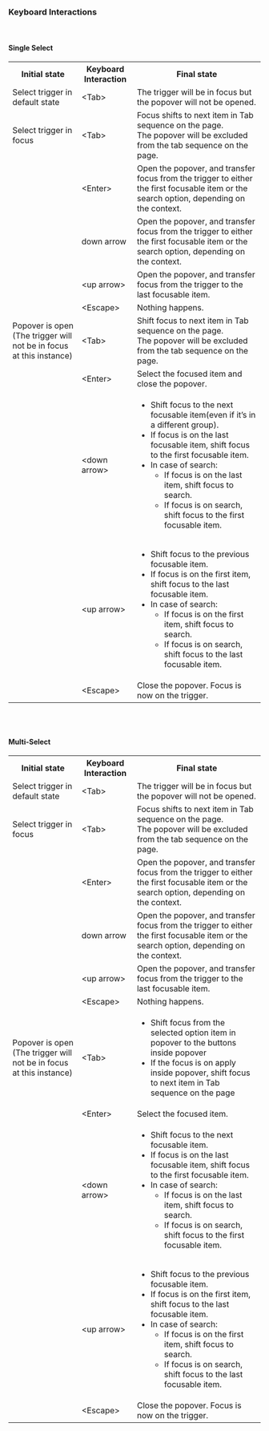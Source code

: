 ### Keyboard Interactions

<br />

#### Single Select

<table style={{width: "100%"}}>
  <tbody>
    <tr>
      <th style={{width:"33%", textAlign: "left"}}>Initial state</th>
      <th style={{width:"33%", textAlign: "left"}}>Keyboard Interaction</th>
      <th style={{width:"33%", textAlign: "left"}}>Final state</th>
    </tr>
    <tr style={{verticalAlign: "top"}}>
      <td>Select trigger in default state  </td>
      <td>&#60;Tab&#62;</td>
      <td>The trigger will be in focus but the popover will not be opened. </td>
    </tr>
    <tr style={{verticalAlign: "top"}}>
      <td>Select trigger in focus </td>
      <td>&#60;Tab&#62;</td>
      <td>Focus shifts to next item in Tab sequence on the page. <br /> The popover will be excluded from the tab sequence on the page. </td>
    </tr>
    <tr style={{verticalAlign: "top"}}>
      <td></td>
      <td>&#60;Enter&#62;</td>
      <td>
       Open the popover, and transfer focus from the trigger to either the first focusable item or the search option, depending on the context.
      </td>
    </tr>
    <tr style={{verticalAlign: "top"}}>
      <td></td>
      <td>down arrow</td>
      <td>
       Open the popover, and transfer focus from the trigger to either the first focusable item or the search option, depending on the context.
      </td>
    </tr>
    <tr style={{verticalAlign: "top"}}>
      <td></td>
      <td>&#60;up arrow&#62;</td>
      <td>
       Open the popover, and transfer focus from the trigger to the last focusable item.
      </td>
    </tr>
    <tr style={{verticalAlign: "top"}}>
      <td></td>
      <td>&#60;Escape&#62;</td>
      <td>
        Nothing happens.
      </td>
    </tr>
    <tr style={{verticalAlign: "top"}}>
      <td>Popover is open (The trigger will not be in focus at this instance)</td>
      <td>&#60;Tab&#62;</td>
      <td>
       Shift focus to next item in Tab sequence on the page. <br /> The popover will be excluded from the tab sequence on the page.
      </td>
    </tr>
    <tr style={{verticalAlign: "top"}}>
      <td></td>
      <td>&#60;Enter&#62;</td>
      <td>
        Select the focused item and close the popover.
      </td>
    </tr>
    <tr style={{verticalAlign: "top"}}>
      <td></td>
      <td>&#60;down arrow&#62;</td>
      <td>
        <ul>
          <li>Shift focus to the next focusable item(even if it’s in a different group).</li>
          <li>If focus is on the last focusable item, shift focus to the first focusable item.</li>
          <li>
            In case of search:
            <ul>
                <li class="ml-5">If focus is on the last item, shift focus to search. </li>
                <li class="ml-5">If focus is on search, shift focus to the first focusable item. </li>
            </ul>
          </li>
        </ul>
      </td>
    </tr>
    <tr style={{verticalAlign: "top"}}>
      <td></td>
      <td>&#60;up arrow&#62;</td>
      <td>
        <ul>
          <li>Shift focus to the previous focusable item.</li>
          <li>If focus is on the first item, shift focus to the last focusable item.</li>
          <li>
            In case of search:
            <ul>
                <li class="ml-5">If focus is on the first item, shift focus to search. </li>
                <li class="ml-5">If focus is on search, shift focus to the last focusable item. </li>
            </ul>
          </li>
        </ul>
      </td>
    </tr>
    <tr style={{verticalAlign: "top"}}>
      <td></td>
      <td>&#60;Escape&#62;</td>
      <td>
        Close the popover. Focus is now on the trigger.
      </td>
    </tr>
  </tbody>
</table>

<br />
<br />

#### Multi-Select


<table style={{width: "100%"}}>
  <tbody>
    <tr>
      <th style={{width:"33%", textAlign: "left"}}>Initial state</th>
      <th style={{width:"33%", textAlign: "left"}}>Keyboard Interaction</th>
      <th style={{width:"33%", textAlign: "left"}}>Final state</th>
    </tr>
    <tr style={{verticalAlign: "top"}}>
      <td>Select trigger in default state  </td>
      <td>&#60;Tab&#62;</td>
      <td>The trigger will be in focus but the popover will not be opened. </td>
    </tr>
    <tr style={{verticalAlign: "top"}}>
      <td>Select trigger in focus </td>
      <td>&#60;Tab&#62;</td>
      <td>Focus shifts to next item in Tab sequence on the page. <br /> The popover will be excluded from the tab sequence on the page. </td>
    </tr>
    <tr style={{verticalAlign: "top"}}>
      <td></td>
      <td>&#60;Enter&#62;</td>
      <td>
       Open the popover, and transfer focus from the trigger to either the first focusable item or the search option, depending on the context.
      </td>
    </tr>
    <tr style={{verticalAlign: "top"}}>
      <td></td>
      <td>down arrow</td>
      <td>
       Open the popover, and transfer focus from the trigger to either the first focusable item or the search option, depending on the context.
      </td>
    </tr>
    <tr style={{verticalAlign: "top"}}>
      <td></td>
      <td>&#60;up arrow&#62;</td>
      <td>
       Open the popover, and transfer focus from the trigger to the last focusable item.
      </td>
    </tr>
    <tr style={{verticalAlign: "top"}}>
      <td></td>
      <td>&#60;Escape&#62;</td>
      <td>
        Nothing happens.
      </td>
    </tr>
    <tr style={{verticalAlign: "top"}}>
      <td>Popover is open (The trigger will not be in focus at this instance)</td>
      <td>&#60;Tab&#62;</td>
      <td>
        <ul>
            <li>
               Shift focus from the selected option item in popover to the buttons inside popover 
            </li>
            <li>
               If the focus is on apply inside popover, shift focus to next item in Tab sequence on the page
            </li>
        </ul>
      </td>
    </tr>
    <tr style={{verticalAlign: "top"}}>
      <td></td>
      <td>&#60;Enter&#62;</td>
      <td>
        Select the focused item.
      </td>
    </tr>
    <tr style={{verticalAlign: "top"}}>
      <td></td>
      <td>&#60;down arrow&#62;</td>
      <td>
        <ul>
          <li>Shift focus to the next focusable item.</li>
          <li>If focus is on the last focusable item, shift focus to the first focusable item.</li>
          <li>
            In case of search:
            <ul>
                <li class="ml-5">If focus is on the last item, shift focus to search. </li>
                <li class="ml-5">If focus is on search, shift focus to the first focusable item. </li>
            </ul>
          </li>
        </ul>
      </td>
    </tr>
    <tr style={{verticalAlign: "top"}}>
      <td></td>
      <td>&#60;up arrow&#62;</td>
      <td>
        <ul>
          <li>Shift focus to the previous focusable item.</li>
          <li>If focus is on the first item, shift focus to the last focusable item.</li>
          <li>
            In case of search:
            <ul>
                <li class="ml-5">If focus is on the first item, shift focus to search. </li>
                <li class="ml-5">If focus is on search, shift focus to the last focusable item. </li>
            </ul>
          </li>
        </ul>
      </td>
    </tr>
    <tr style={{verticalAlign: "top"}}>
      <td></td>
      <td>&#60;Escape&#62;</td>
      <td>
        Close the popover. Focus is now on the trigger.
      </td>
    </tr>
  </tbody>
</table>
